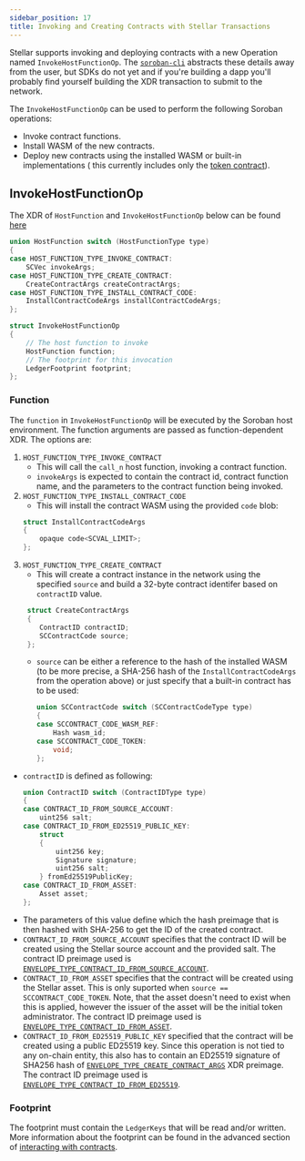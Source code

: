 ```yaml
---
sidebar_position: 17
title: Invoking and Creating Contracts with Stellar Transactions
---
```


Stellar supports invoking and deploying contracts with a new Operation named `InvokeHostFunctionOp`. The [`soroban-cli`] abstracts these details away from the
user, but SDKs do not yet and if you're building a dapp you'll probably find yourself building the XDR transaction to submit to the network.

The `InvokeHostFunctionOp` can be used to perform the following Soroban 
operations:
- Invoke contract functions.
- Install WASM of the new contracts.
- Deploy new contracts using the installed WASM or built-in implementations (
  this currently includes only the [token contract](../built-in-contracts/stellar-asset-contract.mdx)).

[`soroban-cli`]: ../getting-started/setup#install-the-soroban-cli

## InvokeHostFunctionOp

The XDR of `HostFunction` and `InvokeHostFunctionOp` below can be found
[here](https://github.com/stellar/stellar-xdr/blob/026c9cd074bdb28ddde8ee52f2a4502d9e518a09/Stellar-transaction.x#L523-L539)
```c++
union HostFunction switch (HostFunctionType type)
{
case HOST_FUNCTION_TYPE_INVOKE_CONTRACT:
    SCVec invokeArgs;
case HOST_FUNCTION_TYPE_CREATE_CONTRACT:
    CreateContractArgs createContractArgs;
case HOST_FUNCTION_TYPE_INSTALL_CONTRACT_CODE:
    InstallContractCodeArgs installContractCodeArgs;
};

struct InvokeHostFunctionOp
{
    // The host function to invoke
    HostFunction function;
    // The footprint for this invocation
    LedgerFootprint footprint;
};
```

### Function
The `function` in `InvokeHostFunctionOp` will be executed by the Soroban host 
environment. The function arguments are passed as function-dependent XDR. The
options are:
1. `HOST_FUNCTION_TYPE_INVOKE_CONTRACT`
   - This will call the `call_n` host function, invoking a contract function.
   - `invokeArgs` is expected to contain the contract id, contract function 
     name, and the parameters to the contract function being invoked. 
2. `HOST_FUNCTION_TYPE_INSTALL_CONTRACT_CODE`
   - This will install the contract WASM using the provided `code` blob:
    ```c++
    struct InstallContractCodeArgs
    {
        opaque code<SCVAL_LIMIT>;
    };
    ```
3. `HOST_FUNCTION_TYPE_CREATE_CONTRACT`
   - This will create a contract instance in the network using the specified
     `source` and build a 32-byte contract identifer based on `contractID` value.
    ```c++
     struct CreateContractArgs
     {
        ContractID contractID;
        SCContractCode source;
     };
     ```
   - `source` can be either a reference to the hash of the installed WASM (to 
     be more precise, a SHA-256 hash of the `InstallContractCodeArgs` from the operation above) or just specify that a built-in contract has to be used:
     ```c++
     union SCContractCode switch (SCContractCodeType type)
     {
     case SCCONTRACT_CODE_WASM_REF:
         Hash wasm_id;
     case SCCONTRACT_CODE_TOKEN:
         void;
     };
     ```
  - `contractID` is defined as following:
    ```c++
    union ContractID switch (ContractIDType type)
    {
    case CONTRACT_ID_FROM_SOURCE_ACCOUNT:
        uint256 salt;
    case CONTRACT_ID_FROM_ED25519_PUBLIC_KEY:
        struct 
        {
            uint256 key;
            Signature signature;
            uint256 salt;
        } fromEd25519PublicKey;
    case CONTRACT_ID_FROM_ASSET:
        Asset asset;
    };
    ```
  - The parameters of this value define which the hash preimage that is then hashed
  with SHA-256 to get the ID of the created contract.  
  - `CONTRACT_ID_FROM_SOURCE_ACCOUNT` specifies that the contract ID will be created
  using the Stellar source account and the provided salt. The contract ID 
  preimage used is [`ENVELOPE_TYPE_CONTRACT_ID_FROM_SOURCE_ACCOUNT`](https://github.com/stellar/stellar-xdr/blob/026c9cd074bdb28ddde8ee52f2a4502d9e518a09/Stellar-transaction.x#L643-L649).
  - `CONTRACT_ID_FROM_ASSET` specifies that the contract will be created using
    the Stellar asset. This is only suported when 
    `source == SCCONTRACT_CODE_TOKEN`. Note, that the asset doesn't need to exist
    when this is applied, however the issuer of the asset will be the initial
    token administrator. The contract ID preimage used is [`ENVELOPE_TYPE_CONTRACT_ID_FROM_ASSET`](https://github.com/stellar/stellar-xdr/blob/026c9cd074bdb28ddde8ee52f2a4502d9e518a09/Stellar-transaction.x#L637-L642).
  - `CONTRACT_ID_FROM_ED25519_PUBLIC_KEY` specified that the contract will be
  created using a public ED25519 key. Since this operation is not tied to any
  on-chain entity, this also has to contain an ED25519 signature of SHA256 hash of [`ENVELOPE_TYPE_CREATE_CONTRACT_ARGS`](https://github.com/stellar/stellar-xdr/blob/026c9cd074bdb28ddde8ee52f2a4502d9e518a09/Stellar-transaction.x#L650-L656) XDR 
  preimage. The contract ID preimage used is [`ENVELOPE_TYPE_CONTRACT_ID_FROM_ED25519`](https://github.com/stellar/stellar-xdr/blob/026c9cd074bdb28ddde8ee52f2a4502d9e518a09/Stellar-transaction.x#L623-L629).

### Footprint
The footprint must contain the `LedgerKeys` that will be read and/or written. More
information about the footprint can be found in the advanced section of [interacting with contracts](../learn/interacting-with-contracts#storage-footprint-and-preflight).

